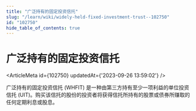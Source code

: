 ```yaml
---
title: "广泛持有的固定投资信托"
slug: "/learn/wiki/widely-held-fixed-investment-trust--102750"
id: "102750"
hide_table_of_contents: true
---
```



# 广泛持有的固定投资信托

<ArticleMeta id={102750} updatedAt={'2023-09-26 13:59:02'} />
<div className='border-solid border-b border-t-0 my-4 border-[var(--ifm-color-gray-300)]' />

广泛持有的固定投资信托 (WHFIT) 是一种由第三方持有至少一项利益的单位投资信托 (UIT)。购买该信托的股份的投资者将获得信托所持有的股票或债券所赚取的任何定期利息或股息。
